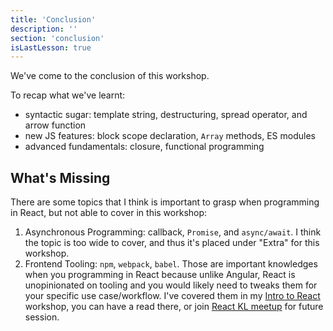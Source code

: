 ```yaml
---
title: 'Conclusion'
description: ''
section: 'conclusion'
isLastLesson: true
---
```


We've come to the conclusion of this workshop.

To recap what we've learnt:

- syntactic sugar: template string, destructuring, spread operator, and arrow function
- new JS features: block scope declaration, `Array` methods, ES modules
- advanced fundamentals: closure, functional programming

## What's Missing

There are some topics that I think is important to grasp when programming in React, but not able to cover in this workshop:

1. Asynchronous Programming: callback, `Promise`, and `async/await`. I think the topic is too wide to cover, and thus it's placed under "Extra" for this workshop.
1. Frontend Tooling: `npm`, `webpack`, `babel`. Those are important knowledges when you programming in React because unlike Angular, React is unopinionated on tooling and you would likely need to tweaks them for your specific use case/workflow. I've covered them in my [Intro to React][react-tooling] workshop, you can have a read there, or join [React KL meetup](https://www.meetup.com/kl-react/) for future session.

[react-tooling]: https://intro-to-react-js.netlify.com/react-tooling-part1
